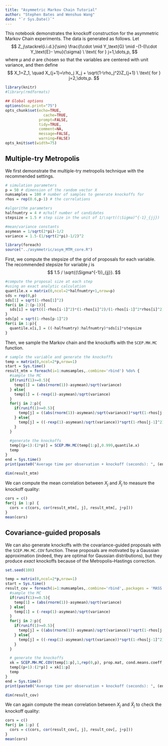```yaml
---
title: "Asymmetric Markov Chain Tutorial"
author: "Stephen Bates and Wenshuo Wang"
date: "`r Sys.Date()`"
---
```


This notebook demonstrates the knockoff construction for the asymmetric Markov Chain experiments. The data is generated as follows. Let
$$
Z_j\stackrel{i.i.d.}{\sim} \frac{I\cdot \mid  Y_\text{G} \mid  -(1-I)\cdot Y_\text{E}- \mu}{\sigma} \ \text{ for } j=1,\dots,p,
$$
where $\mu$ and $\sigma$ are chosen so that the variables are centered with unit variance, and then define
$$
X_1=Z_1, \quad X_{j+1}=\rho_j X_j + \sqrt{1-\rho_j^2}Z_{j+1} \ \text{ for } j=2,\dots,p.
$$

```r
library(knitr)
#library(rmdformats)

## Global options
options(max.print="75")
opts_chunk$set(echo=TRUE,
	             cache=TRUE,
               prompt=FALSE,
               tidy=TRUE,
               comment=NA,
               message=FALSE,
               warning=FALSE)
opts_knit$set(width=75)
```


## Multiple-try Metropolis

We first demonstrate the multiple-try metropolis technique with the recommended settings.

```r
# simulation parameters
p = 50 # dimension of the random vector X
numsamples = 100 # number of samples to generate knockoffs for
rhos = rep(0.6,p-1) # the correlations

#algorithm parameters
halfnumtry = 4 # m/half number of candidates
stepsize = 1.5 # step size in the unit of 1/\sqrt((\Sigma)^{-1}_{jj})

#mean/variance constants
asymean = 1/sqrt(2*pi)-1/2
variance = 1.5-(1/sqrt(2*pi)-1/2)^2
```

```r
library(foreach)
source("../asymmetric/asym_MTM_core.R")
```

First, we compute the stepsize of the grid of proposals for each variable. The recommended stepsize for variable $j$ is 
$$
1.5 / \sqrt{(\Sigma^{-1})_{jj}}.
$$

```r
#compute the proposal size at each step
#using an exact analytic calculation
quantile.x = matrix(0,ncol=2*halfnumtry+1,nrow=p)
sds = rep(0,p)
sds[1] = sqrt(1-rhos[1]^2)
for(i in 2:(p-1)){
  sds[i] = sqrt((1-rhos[i-1]^2)*(1-rhos[i]^2)/(1-rhos[i-1]^2*rhos[i]^2))
}
sds[p] = sqrt(1-rhos[p-1]^2)
for(i in 1:p){
  quantile.x[i,] = ((-halfnumtry):halfnumtry)*sds[i]*stepsize
}
```

Then, we sample the Markov chain and the knockoffs with the `SCEP.MH.MC` function.

```r
# sample the variable and generate the knockoffs
temp = matrix(0,ncol=2*p,nrow=1)
start = Sys.time()
result_mtm = foreach(i=1:numsamples,.combine='rbind') %do% {
  #sample the MC
  if(runif(1)>=0.5){
    temp[1] = (abs(rnorm(1))-asymean)/sqrt(variance)
  } else{
    temp[1] = (-rexp(1)-asymean)/sqrt(variance)
  }
  for(j in 2:p){
    if(runif(1)>=0.5){
      temp[j] = ((abs(rnorm(1))-asymean)/sqrt(variance))*sqrt(1-rhos[j-1]^2) + rhos[j-1]*temp[j-1]
    } else{
      temp[j] = ((-rexp(1)-asymean)/sqrt(variance))*sqrt(1-rhos[j-1]^2) + rhos[j-1]*temp[j-1]
    }
  }
  
  #generate the knockoffs
  temp[(p+1):(2*p)] = SCEP.MH.MC(temp[1:p],0.999,quantile.x)
  temp
}
end = Sys.time()
print(paste0("Average time per observation + knockoff (seconds): ", (end - start) / numsamples))

dim(result_mtm)
```

We can compute the mean correlation between $X_j$ and $\tilde{X}_j$ to measure the knockoff quality:

```r
cors = c()
for(j in 1:p) {
  cors = c(cors, cor(result_mtm[, j], result_mtm[, j+p]))
}
mean(cors)
```

## Covariance-guided proposals

We can also generate knockoffs with the covariance-guided proposals with the `SCEP.MH.MC.COV` function. These proposals are motivated by a Gaussian approximation (indeed, they are optimal for Gaussian distributions), but they produce *exact* knockoffs because of the Metropolis--Hastings correction.

```r
set.seed(100)

temp = matrix(0,ncol=2*p,nrow=1)
start = Sys.time()
result_cov = foreach(i=1:numsamples,.combine='rbind',.packages = 'MASS') %do% {
  #sample the MC
  if(runif(1)>=0.5){
    temp[1] = (abs(rnorm(1))-asymean)/sqrt(variance)
  } else{
    temp[1] = (-rexp(1)-asymean)/sqrt(variance)
  }
  for(j in 2:p){
    if(runif(1)>=0.5){
      temp[j] = ((abs(rnorm(1))-asymean)/sqrt(variance))*sqrt(1-rhos[j-1]^2) + rhos[j-1]*temp[j-1]
    } else{
      temp[j] = ((-rexp(1)-asymean)/sqrt(variance))*sqrt(1-rhos[j-1]^2) + rhos[j-1]*temp[j-1]
    }
  }

  # generate the knockoffs
  xk = SCEP.MH.MC.COV(temp[1:p],1,rep(0,p), prop.mat, cond.means.coeff, cond.vars)
  temp[(p+1):(2*p)] = xk[1:p]
  temp
}
end = Sys.time()
print(paste0("Average time per observation + knockoff (seconds): ", (end - start) / numsamples))

dim(result_cov)
```

We can again compute the mean correlation between $X_j$ and $\tilde{X}_j$ to check the knockoff quality:

```r
cors = c()
for(j in 1:p) {
  cors = c(cors, cor(result_cov[, j], result_cov[, j+p]))
}
mean(cors)
```
